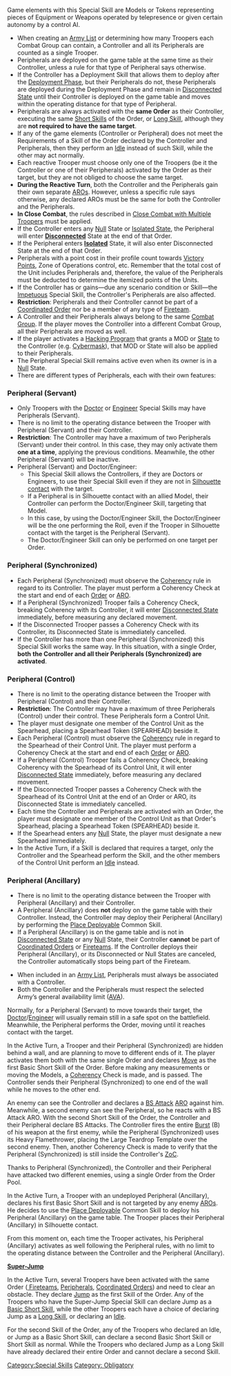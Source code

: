 {{n5-section-special-skills}}


Game elements with this Special Skill are Models or Tokens representing pieces of Equipment or Weapons operated by telepresence or given certain autonomy by a control AI.

{{css_skillbox |black| PERIPHERAL | AUTOMATIC SKILL }}
{{skill-label | Obligatory }}
{{effects}}
* When creating an [[Army List]] or determining how many Troopers each Combat Group can contain, a Controller and all its Peripherals are counted as a single Trooper.
* Peripherals are deployed on the game table at the same time as their Controller, unless a rule for that type of Peripheral says otherwise.
* If the Controller has a Deployment Skill that allows them to deploy after the [[Deployment Phase]], but their Peripherals do not, these Peripherals are deployed during the Deployment Phase and remain in [[Disconnected State]] until their Controller is deployed on the game table and moves within the operating distance for that type of Peripheral.  
* Peripherals are always activated with the '''same Order''' as their Controller, executing the same [[Short Skill]]s of the Order, or [[Long Skill]], although they are '''not required to have the same target'''.
* If any of the game elements (Controller or Peripheral) does not meet the Requirements of a Skill of the Order declared by the Controller and Peripherals, then they perform an [[Idle]] instead of such Skill, while the other may act normally.
* Each reactive Trooper must choose only one of the Troopers (be it the Controller or one of their Peripherals) activated by the Order as their target, but they are not obliged to choose the same target.
* '''During the Reactive Turn''', both the Controller and the Peripherals gain their own separate [[ARO]]s. However, unless a specific rule says otherwise, any declared AROs must be the same for both the Controller and the Peripherals.
* '''In Close Combat''', the rules described in [[Close Combat with Multiple Troopers]] must be applied.
* If the Controller enters any [[Null]] State or [[Isolated State]], the Peripheral will enter '''[[Disconnected]]''' State at the end of that Order.
* If the Peripheral enters '''[[Isolated]]''' State, it will also enter Disconnected State at the end of that Order.
* Peripherals with a point cost in their profile count towards [[Victory Points]], Zone of Operations control, etc. Remember that the total cost of the Unit includes Peripherals and, therefore, the value of the Peripherals must be deducted to determine the itemized points of the Units.
* If the Controller has or gains—due any scenario condition or Skill—the [[Impetuous]] Special Skill, the Controller's Peripherals are also affected.
* '''Restriction''': Peripherals and their Controller cannot be part of a [[Coordinated Order]] nor be a member of any type of [[Fireteam]].
* A Controller and their Peripherals always belong to the same [[Combat Group]]. If the player moves the Controller into a different Combat Group, all their Peripherals are moved as well.
* If the player activates a [[Hacking Program]] that grants a MOD or [[State]] to the Controller (e.g. [[Cybermask]]), that MOD or State will also be applied to their Peripherals.
* The Peripheral Special Skill remains active even when its owner is in a [[Null]] State.
* There are different types of Peripherals, each with their own features:

=== Peripheral (Servant) ===
* Only Troopers with the [[Doctor]] or [[Engineer]] Special Skills may have Peripherals (Servant).
* There is no limit to the operating distance between the Trooper with Peripheral (Servant) and their Controller.
* '''Restriction''': The Controller may have a maximum of two Peripherals (Servant) under their control. In this case, they may only activate them '''one at a time''', applying the previous conditions. Meanwhile, the other Peripheral (Servant) will be inactive.
* Peripheral (Servant) and Doctor/Engineer:
** This Special Skill allows the Controllers, if they are Doctors or Engineers, to use their Special Skill even if they are not in [[Silhouette contact]] with the target.
** If a Peripheral is in Silhouette contact with an allied Model, their Controller can perform the Doctor/Engineer Skill, targeting that Model.
** In this case, by using the Doctor/Engineer Skill, the Doctor/Engineer will be the one performing the Roll, even if the Trooper in Silhouette contact with the target is the Peripheral (Servant).
** The Doctor/Engineer Skill can only be performed on one target per Order.

=== Peripheral (Synchronized) ===
* Each Peripheral (Synchronized) must observe the [[Coherency]] rule in regard to its Controller. The player must perform a Coherency Check at the start and end of each [[Trooper Activation | Order]] or [[ARO]].
* If a Peripheral (Synchronized) Trooper fails a Coherency Check, breaking Coherency with its Controller, it will enter [[Disconnected State]] immediately, before measuring any declared movement.
* If the Disconnected Trooper passes a Coherency Check with its Controller, its Disconnected State is immediately cancelled.
* If the Controller has more than one Peripheral (Synchronized) this Special Skill works the same way. In this situation, with a single Order, '''both''' '''the Controller and all their Peripherals (Synchronized) are activated'''.

=== Peripheral (Control) ===
* There is no limit to the operating distance between the Trooper with Peripheral (Control) and their Controller.
* '''Restriction''': The Controller may have a maximum of three Peripherals (Control) under their control. These Peripherals form a Control Unit.
* The player must designate one member of the Control Unit as the Spearhead, placing a Spearhead Token (SPEARHEAD) beside it.
* Each Peripheral (Control) must observe the [[Coherency]] rule in regard to the Spearhead of their Control Unit. The player must perform a Coherency Check at the start and end of each [[Trooper Activation | Order]] or [[ARO]].
* If a Peripheral (Control) Trooper fails a Coherency Check, breaking Coherency with the Spearhead of its Control Unit, it will enter [[Disconnected State]] immediately, before measuring any declared movement.
* If the Disconnected Trooper passes a Coherency Check with the Spearhead of its Control Unit at the end of an Order or ARO, its Disconnected State is immediately cancelled.
* Each time the Controller and Peripherals are activated with an Order, the player must designate one member of the Control Unit as that Order's Spearhead, placing a Spearhead Token (SPEARHEAD) beside it.
* If the Spearhead enters any [[Null]] State, the player must designate a new Spearhead immediately.
* In the Active Turn, if a Skill is declared that requires a target, only the Controller and the Spearhead perform the Skill, and the other members of the Control Unit perform an [[Idle]] instead.

=== Peripheral (Ancillary) ===
* There is no limit to the operating distance between the Trooper with Peripheral (Ancillary) and their Controller.
* A Peripheral (Ancillary) does '''not''' deploy on the game table with their Controller. Instead, the Controller may deploy their Peripheral (Ancillary) by performing the [[Place Deployable]] Common Skill.
* If a Peripheral (Ancillary) is on the game table and is not in [[Disconnected State]] or any [[Null]] State, their Controller '''cannot''' be part of [[Coordinated Order]]s or [[Fireteam]]s. If the Controller deploys their Peripheral (Ancillary), or its Disconnected or Null States are canceled, the Controller automatically stops being part of the Fireteam.
{{css_skillbox-end}}


{{important-start}}
* When included in an [[Army List]], Peripherals must always be associated with a Controller.
* Both the Controller and the Peripherals must respect the selected Army’s general availability limit ([[AVA]]).
{{important-end}}


{{advice-start}}
Normally, for a Peripheral (Servant) to move towards their target, the [[Doctor]]/[[Engineer]] will usually remain still in a safe spot on the battlefield. Meanwhile, the Peripheral performs the Order, moving until it reaches contact with the target.
{{advice-end}}


{{greybox-start | Peripheral (Synchronized) Example }}
{{image | name=n5/eng-peripheral-example-1.jpg | style=fullborder }}

In the Active Turn, a Trooper and their Peripheral (Synchronized) are hidden behind a wall, and are planning to move to different ends of it. The player activates them both with the same single Order and declares [[Move]] as the first Basic Short Skill of the Order. Before making any measurements or moving the Models, a [[Coherency]] Check is made, and is passed. The Controller sends their Peripheral (Synchronized) to one end of the wall while he moves to the other end.

An enemy can see the Controller and declares a [[BS Attack]] [[ARO]] against him. Meanwhile, a second enemy can see the Peripheral, so he reacts with a BS Attack ARO. With the second Short Skill of the Order, the Controller and their Peripheral declare BS Attacks. The Controller fires the entire [[Burst]] (B) of his weapon at the first enemy, while the Peripheral (Synchronized) uses its Heavy Flamethrower, placing the Large Teardrop Template over the second enemy. Then, another Coherency Check is made to verify that the Peripheral (Synchronized) is still inside the Controller's [[ZoC]].

Thanks to Peripheral (Synchronized), the Controller and their Peripheral have attacked two different enemies, using a single Order from the Order Pool.
{{greybox-end}}


{{greybox-start | Peripheral (Ancillary) Example }}
In the Active Turn, a Trooper with an undeployed Peripheral (Ancillary), declares his first Basic Short Skill and is not targeted by any enemy [[ARO]]s. He decides to use the [[Place Deployable]] Common Skill to deploy his Peripheral (Ancillary) on the game table. The Trooper places their Peripheral (Ancillary) in Silhouette contact. 

From this moment on, each time the Trooper activates, his Peripheral (Ancillary) activates as well following the Peripheral rules, with no limit to the operating distance between the Controller and the Peripheral (Ancillary).
{{greybox-end}}


{{see-also}}
'''[[Super-Jump]]'''

{{greybox-start | Super-Jump and Multiple Troopers Example}}
In the Active Turn, several Troopers have been activated with the same Order ([[Fireteams in the Active Turn | Fireteams]], [[Peripheral]]s, [[Coordinated Orders]]) and need to clear an obstacle. They declare [[Jump]] as the first Skill of the Order. Any of the Troopers who have the Super-Jump Special Skill can declare Jump as a [[Basic Short Skill]], while the other Troopers each have a choice of declaring Jump as a [[Long Skill]], or declaring an [[Idle]].

For the second Skill of the Order, any of the Troopers who declared an Idle, or Jump as a Basic Short Skill, can declare a second Basic Short Skill or Short Skill as normal. While the Troopers who declared Jump as a Long Skill have already declared their entire Order and cannot declare a second Skill.
{{greybox-end}}
{{see-also-end}}



{{n5-section-special-skills}}




[[Category:Special Skills]]

<!-- Label and Trait categories. -->
[[Category: Obligatory ]]